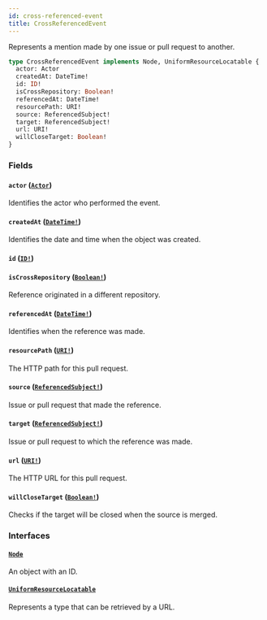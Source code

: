 ```yaml
---
id: cross-referenced-event
title: CrossReferencedEvent
---
```


Represents a mention made by one issue or pull request to another.

```graphql
type CrossReferencedEvent implements Node, UniformResourceLocatable {
  actor: Actor
  createdAt: DateTime!
  id: ID!
  isCrossRepository: Boolean!
  referencedAt: DateTime!
  resourcePath: URI!
  source: ReferencedSubject!
  target: ReferencedSubject!
  url: URI!
  willCloseTarget: Boolean!
}
```

### Fields

#### `actor` ([`Actor`](/docs/api/interfaces/actor))

Identifies the actor who performed the event.

#### `createdAt` ([`DateTime!`](/docs/api/scalars/date-time))

Identifies the date and time when the object was created.

#### `id` ([`ID!`](/docs/api/scalars/id))

#### `isCrossRepository` ([`Boolean!`](/docs/api/scalars/boolean))

Reference originated in a different repository.

#### `referencedAt` ([`DateTime!`](/docs/api/scalars/date-time))

Identifies when the reference was made.

#### `resourcePath` ([`URI!`](/docs/api/scalars/uri))

The HTTP path for this pull request.

#### `source` ([`ReferencedSubject!`](/docs/api/unions/referenced-subject))

Issue or pull request that made the reference.

#### `target` ([`ReferencedSubject!`](/docs/api/unions/referenced-subject))

Issue or pull request to which the reference was made.

#### `url` ([`URI!`](/docs/api/scalars/uri))

The HTTP URL for this pull request.

#### `willCloseTarget` ([`Boolean!`](/docs/api/scalars/boolean))

Checks if the target will be closed when the source is merged.

### Interfaces

#### [`Node`](/docs/api/interfaces/node)

An object with an ID.

#### [`UniformResourceLocatable`](/docs/api/interfaces/uniform-resource-locatable)

Represents a type that can be retrieved by a URL.
